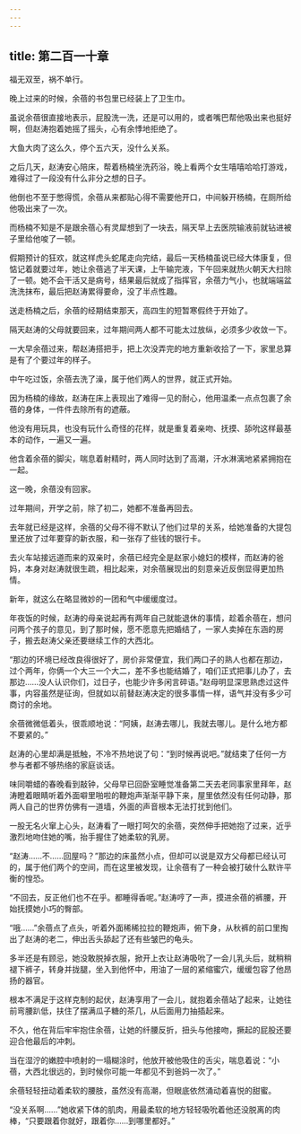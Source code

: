 ```yaml
---
---
---
```

title: 第二百一十章
---




福无双至，祸不单行。

晚上过来的时候，余蓓的书包里已经装上了卫生巾。

虽说余蓓很直接地表示，屁股洗一洗，还是可以用的，或者嘴巴帮他吸出来也挺好啊，但赵涛抱着她摇了摇头，心有余悸地拒绝了。

大鱼大肉了这么久，停个五六天，没什么关系。

之后几天，赵涛安心陪床，帮着杨楠坐洗药浴，晚上看两个女生嘻嘻哈哈打游戏，难得过了一段没有什么非分之想的日子。

他倒也不至于憋得慌，余蓓从来都贴心得不需要他开口，中间躲开杨楠，在厕所给他吸出来了一次。

而杨楠不知是不是跟余蓓心有灵犀想到了一块去，隔天早上去医院输液前就钻进被子里给他唆了一顿。

假期预计的狂欢，就这样虎头蛇尾走向完结，最后一天杨楠虽说已经大体康复，但惦记着就要过年，她让余蓓逃了半天课，上午输完液，下午回来就热火朝天大扫除了一顿。她不会干活又是病号，结果最后就成了指挥官，余蓓力气小，也就端端盆洗洗抹布，最后把赵涛累得要命，没了半点性趣。

送走杨楠之后，余蓓的经期结束那天，高四生的短暂寒假终于开始了。

隔天赵涛的父母就要回来，过年期间两人都不可能太过放纵，必须多少收敛一下。

一大早余蓓过来，帮赵涛搭把手，把上次没弄完的地方重新收拾了一下，家里总算是有了个要过年的样子。

中午吃过饭，余蓓去洗了澡，属于他们两人的世界，就正式开始。

因为杨楠的缘故，赵涛在床上表现出了难得一见的耐心，他用温柔一点点包裹了余蓓的身体，一件件去除所有的遮蔽。

他没有用玩具，也没有玩什么奇怪的花样，就是重复着亲吻、抚摸、舔吮这样最基本的动作，一遍又一遍。

他含着余蓓的脚尖，喘息着射精时，两人同时达到了高潮，汗水淋漓地紧紧拥抱在一起。

这一晚，余蓓没有回家。

过年期间，开学之前，除了初二，她都不准备再回去。

去年就已经是这样，余蓓的父母不得不默认了他们过早的关系，给她准备的大提包里还放了过年要穿的新衣服，和一张存了些钱的银行卡。

去火车站接远道而来的双亲时，余蓓已经完全是赵家小媳妇的模样，而赵涛的爸妈，本身对赵涛就很生疏，相比起来，对余蓓展现出的刻意亲近反倒显得更加热情。

新年，就这么在略显微妙的一团和气中缓缓度过。

年夜饭的时候，赵涛的母亲说起再有两年自己就能退休的事情，趁着余蓓在，想问问两个孩子的意见，到了那时候，愿不愿意先把婚结了，一家人卖掉在东涵的房子，搬去赵涛父亲还要继续工作的大西北。

“那边的环境已经改良得很好了，房价非常便宜，我们两口子的熟人也都在那边，过个两年，你俩一个大三一个大二，差不多也能结婚了，咱们正式把事儿办了，去那边……没人认识你们，过日子，也能少许多闲言碎语。”赵母明显深思熟虑过这件事，内容虽然是征询，但就如以前替赵涛决定的很多事情一样，语气并没有多少可商讨的余地。

余蓓微微低着头，很乖顺地说：“阿姨，赵涛去哪儿，我就去哪儿。是什么地方都不要紧的。”

赵涛的心里却满是抵触，不冷不热地说了句：“到时候再说吧。”就结束了任何一方参与者都不够热络的家庭谈话。

味同嚼蜡的春晚看到敲钟，父母早已回卧室睡觉准备第二天去老同事家里拜年，赵涛瞪着眼睛听着外面噼里啪啦的鞭炮声渐渐平静下来，屋里依然没有任何动静，那两人自己的世界仿佛有一道墙，外面的声音根本无法打扰到他们。

一股无名火窜上心头，赵涛看了一眼打呵欠的余蓓，突然伸手把她抱了过来，近乎激烈地吻住她的嘴，抬手握住了她柔软的乳房。

“赵涛……不……回屋吗？”那边的床虽然小点，但却可以说是双方父母都已经认可的，属于他们两个的空间，而在这里被发现，让余蓓有了一种会被打破什么默许平衡的惶恐。

“不回去，反正他们也不在乎。都睡得香呢。”赵涛哼了一声，摸进余蓓的裤腰，开始抚摸她小巧的臀部。

“哦……”余蓓点了点头，听着外面稀稀拉拉的鞭炮声，俯下身，从秋裤的前口里掏出了赵涛的老二，伸出舌头舔起了还有些皱巴的龟头。

多半还是有顾忌，她没敢脱掉衣服，掀开上衣让赵涛吸吮了一会儿乳头后，就稍稍褪下裤子，转身并拢腿，坐入到他怀中，用油了一层的紧缩蜜穴，缓缓包容了他昂扬的器官。

根本不满足于这样克制的起伏，赵涛享用了一会儿，就抱着余蓓站了起来，让她往前弯腰趴低，扶住了摆满瓜子糖的茶几，从后面用力抽插起来。

不久，他在背后牢牢抱住余蓓，让她的纤腰反折，扭头与他接吻，撅起的屁股还要迎合他最后的冲刺。

当在湿泞的嫩腔中喷射的一塌糊涂时，他放开被他吸住的舌尖，喘息着说：“小蓓，大西北很远的，到时候你可能一年都见不到爸妈一次了。”

余蓓轻轻扭动着柔软的腰肢，虽然没有高潮，但眼底依然涌动着喜悦的甜蜜。

“没关系啊……”她收紧下体的肌肉，用最柔软的地方轻轻吸吮着他还没脱离的肉棒，“只要跟着你就好，跟着你……到哪里都好。”